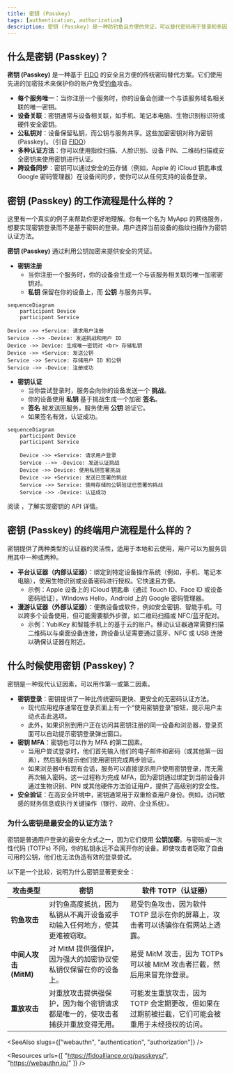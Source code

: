 ```yaml
---
title: 密钥 (Passkey)
tags: [authentication, authorization]
description: 密钥 (Passkey) 是一种防钓鱼且方便的凭证，可以替代密码用于登录和多因素认证 (MFA)。
---
```


## 什么是密钥 (Passkey)？

**密钥 (Passkey)** 是一种基于 [FIDO](https://fidoalliance.org/) 的安全且方便的传统密码替代方案。它们使用先进的加密技术来保护你的账户免受[钓鱼](https://en.wikipedia.org/wiki/Phishing)攻击。

- **每个服务唯一**：当你注册一个服务时，你的设备会创建一个与该服务域名相关联的唯一密钥。
- **设备关联**：密钥通常与设备相关联，如手机、笔记本电脑、生物识别标识符或硬件安全密钥。
- **公私钥对**：设备保留私钥，而公钥与服务共享。这些加密密钥对称为密钥 (Passkey)。（引自 [FIDO](https://fidoalliance.org/how-fido-works/)）
- **多种认证方法**：你可以使用指纹扫描、人脸识别、设备 PIN、二维码扫描或安全密钥来使用密钥进行认证。
- **跨设备同步**：密钥可以通过安全的云存储（例如，Apple 的 iCloud 钥匙串或 Google 密码管理器）在设备间同步，使你可以从任何支持的设备登录。

## 密钥 (Passkey) 的工作流程是什么样的？

这里有一个真实的例子来帮助你更好地理解。你有一个名为 MyApp 的网络服务，想要实现密钥登录而不是基于密码的登录。用户选择当前设备的指纹扫描作为密钥认证方法。

**密钥 (Passkey)** 通过利用公钥加密来提供安全的凭证。

- **密钥注册**
    - 当你注册一个服务时，你的设备会生成一个与该服务相关联的唯一加密密钥对。
    - **私钥** 保留在你的设备上，而 **公钥** 与服务共享。

```mermaid
sequenceDiagram
	participant Device
	participant Service
	
Device ->> +Service: 请求用户注册
Service -->> -Device: 发送挑战和用户 ID
Device ->> Device: 生成唯一密钥对 <br> 存储私钥
Device ->> +Service: 发送公钥
Service ->> Service: 存储用户 ID 和公钥
Service ->> -Device: 注册成功
```

- **密钥认证**
    - 当你尝试登录时，服务会向你的设备发送一个 **挑战**。
    - 你的设备使用 **私钥** 基于挑战生成一个加密 **签名**。
    - **签名** 被发送回服务，服务使用 **公钥** 验证它。
    - 如果签名有效，认证成功。

```mermaid
sequenceDiagram
    participant Device
    participant Service
    
    Device ->> +Service: 请求用户登录
    Service -->> -Device: 发送认证挑战
    Device ->> Device: 使用私钥签署挑战
    Device ->> +Service: 发送已签署的挑战
    Service ->> Service: 使用存储的公钥验证已签署的挑战
    Service ->> -Device: 认证成功
```

阅读 <Ref slug="webauthn" />，了解实现密钥的 API 详情。

## 密钥 (Passkey) 的终端用户流程是什么样的？

密钥提供了两种类型的认证器的灵活性，适用于本地和云使用，用户可以为服务启用其中一种或两种。

- **平台认证器（内部认证器）**：绑定到特定设备操作系统（例如，手机、笔记本电脑），使用生物识别或设备密码进行授权。它快速且方便。
    - 示例：Apple 设备上的 iCloud 钥匙串（通过 Touch ID、Face ID 或设备密码验证），Windows Hello，Android 上的 Google 密码管理器。
- **漫游认证器（外部认证器）**：便携设备或软件，例如安全密钥、智能手机。可以跨多个设备使用，但可能需要额外步骤，如二维码扫描或 NFC/蓝牙配对。
    - 示例：YubiKey 和智能手机上的基于云的账户。移动认证器通常需要扫描二维码以与桌面设备连接，跨设备认证需要通过蓝牙、NFC 或 USB 连接以确保认证器在附近。

## 什么时候使用密钥 (Passkey)？

密钥是一种现代认证因素，可以用作第一或第二因素。

- **密钥登录**：密钥提供了一种比传统密码更快、更安全的无密码认证方法。
    - 现代应用程序通常在登录页面上有一个“使用密钥登录”按钮，提示用户主动点击此选项。
    - 此外，如果识别到用户正在访问其密钥注册的同一设备和浏览器，登录页面可以自动提示密钥登录弹出窗口。
- **密钥 MFA**：密钥也可以作为 MFA 的第二因素。
    - 当用户尝试登录时，他们首先输入他们的电子邮件和密码（或其他第一因素），然后服务提示他们使用密钥完成两步验证。
    - 如果浏览器中有现有会话，服务可以直接提示用户使用密钥登录，而无需再次输入密码。这一过程称为完成 MFA，因为密钥通过绑定到当前设备并通过生物识别、PIN 或其他硬件方法验证用户，提供了高级别的安全性。
- **安全验证**：在高安全环境中，密钥通常用于双重检查用户身份。例如，访问敏感的财务信息或执行关键操作（银行、政府、企业系统）。

### 为什么密钥是最安全的认证方法？

密钥是普通用户登录的最安全方式之一，因为它们使用 **公钥加密**。与密码或一次性代码 (TOTPs) 不同，你的私钥永远不会离开你的设备。即使攻击者窃取了自由可用的公钥，他们也无法伪造有效的登录尝试。

以下是一个比较，说明为什么密钥显著更安全：

| 攻击类型 | 密钥 | 软件 TOTP（认证器） |
| --- | --- | --- |
| **钓鱼攻击** | 对钓鱼高度抵抗，因为私钥从不离开设备或手动输入任何地方，使其更难被窃取。 | 易受钓鱼攻击，因为软件 TOTP 显示在你的屏幕上，攻击者可以诱骗你在假网站上透露。 |
| **中间人攻击 (MitM)** | 对 MitM 提供强保护，因为强大的加密协议使私钥仅保留在你的设备上。 | 易受 MitM 攻击，因为 TOTPs 可以被 MitM 攻击者拦截，然后用来冒充你登录。 |
| **重放攻击** | 对重放攻击提供强保护，因为每个密钥请求都是唯一的，使攻击者捕获并重放变得无用。 | 可能发生重放攻击，因为 TOTP 会定期更改，但如果在过期前被拦截，它们可能会被重用于未经授权的访问。 |

<SeeAlso slugs={["webauthn", "authentication", "authorization"]} />

<Resources
  urls={[
    "https://fidoalliance.org/passkeys/",
    "https://webauthn.io/"
  ]}
/>
